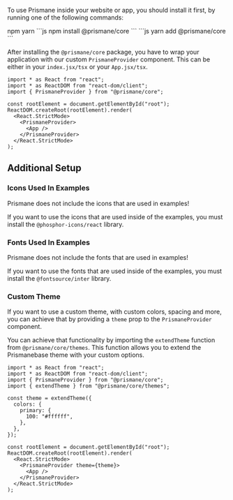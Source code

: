 To use Prismane inside your website or app, you should install it first, by running one of the following commands:

<Tabs defaultValue="npm">
  <Tabs.List>
    <Tabs.Tab value="npm">npm</Tabs.Tab>
    <Tabs.Tab value="yarn">yarn</Tabs.Tab>
  </Tabs.List>
  <Tabs.Panel value="npm" my={8}>
    ```js npm install @prismane/core ```
  </Tabs.Panel>
  <Tabs.Panel value="yarn" my={8}>
    ```js yarn add @prismane/core ```
  </Tabs.Panel>
</Tabs>

After installing the `@prismane/core` package, you have to wrap your application with our custom `PrismaneProvider` component. This can be either in your `index.jsx/tsx` or your `App.jsx/tsx`.

```tsx
import * as React from "react";
import * as ReactDOM from "react-dom/client";
import { PrismaneProvider } from "@prismane/core";

const rootElement = document.getElementById("root");
ReactDOM.createRoot(rootElement).render(
  <React.StrictMode>
    <PrismaneProvider>
      <App />
    </PrismaneProvider>
  </React.StrictMode>
);
```

## Additional Setup

### Icons Used In Examples

<Important>
  Prismane does not include the icons that are used in examples!
</Important>

If you want to use the icons that are used inside of the examples, you must install the `@phosphor-icons/react` library.

### Fonts Used In Examples

<Important>
  Prismane does not include the fonts that are used in examples!
</Important>

If you want to use the fonts that are used inside of the examples, you must install the `@fontsource/inter` library.

### Custom Theme

If you want to use a custom theme, with custom colors, spacing and more, you can achieve that by providing a `theme` prop to the `PrismaneProvider` component.

You can achieve that functionality by importing the `extendTheme` function from `@prismane/core/themes`. This function allows you to extend the Prismanebase theme with your custom options.

```tsx
import * as React from "react";
import * as ReactDOM from "react-dom/client";
import { PrismaneProvider } from "@prismane/core";
import { extendTheme } from "@prismane/core/themes";

const theme = extendTheme({
  colors: {
    primary: {
      100: "#ffffff",
    },
  },
});

const rootElement = document.getElementById("root");
ReactDOM.createRoot(rootElement).render(
  <React.StrictMode>
    <PrismaneProvider theme={theme}>
      <App />
    </PrismaneProvider>
  </React.StrictMode>
);
```
